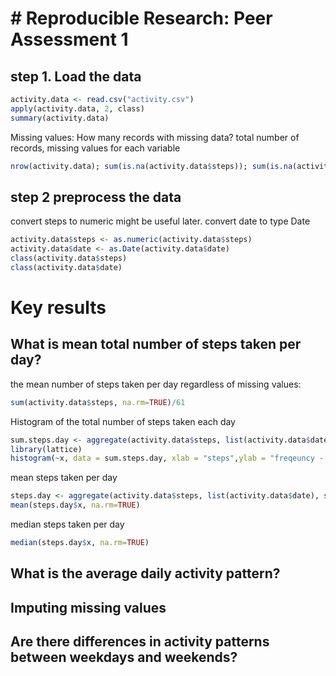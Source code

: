 # Reproducible Research: Peer Assessment 1
======================================================

## step 1. Load the data 

```r
activity.data <- read.csv("activity.csv")
apply(activity.data, 2, class)
summary(activity.data)
```

Missing values: How many records with missing data?
total number of records, missing values for each variable
```r
nrow(activity.data); sum(is.na(activity.data$steps)); sum(is.na(activity.data$date)); sum(is.na(activity.data$interval))
```

## step 2 preprocess the data
convert steps to numeric might be useful later.
convert date to type Date
```r
activity.data$steps <- as.numeric(activity.data$steps)
activity.data$date <- as.Date(activity.data$date)
class(activity.data$steps)
class(activity.data$date)
```

# Key results

## What is mean total number of steps taken per day?

the mean number of steps taken per day regardless of missing values:
```r
sum(activity.data$steps, na.rm=TRUE)/61
```
Histogram of the total number of steps taken each day
```r
sum.steps.day <- aggregate(activity.data$steps, list(activity.data$date), sum)
library(lattice)
histogram(~x, data = sum.steps.day, xlab = "steps",ylab = "freqeuncy - days", main = "Histogram of total number of steps taken each day" )
```

mean steps taken per day
```r
steps.day <- aggregate(activity.data$steps, list(activity.data$date), sum)
mean(steps.day$x, na.rm=TRUE)
```
median steps taken per day
```r
median(steps.day$x, na.rm=TRUE)
```


## What is the average daily activity pattern?



## Imputing missing values



## Are there differences in activity patterns between weekdays and weekends?
